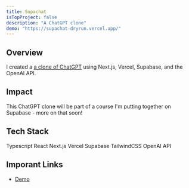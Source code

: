 ```yaml
---
title: Supachat
isTopProject: false
description: "A ChatGPT clone"
demo: "https://supachat-dryrun.vercel.app/"
---
```


## Overview

I created a [a clone of ChatGPT](https://supachat-dryrun.vercel.app/) using
Next.js, Vercel, Supabase, and the OpenAI API.

## Impact

This ChatGPT clone will be part of a course I'm putting together on Supabase - 
more on that soon!

## Tech Stack

<div className="flex flex-wrap gap-2 my-2">
  <Chip>Typescript</Chip>
  <Chip>React</Chip>
  <Chip>Next.js</Chip>
  <Chip>Vercel</Chip>
  <Chip>Supabase</Chip>
  <Chip>TailwindCSS</Chip>
  <Chip>OpenAI API</Chip>
</div>

## Imporant Links

* [Demo](https://supachat-dryrun.vercel.app/)
